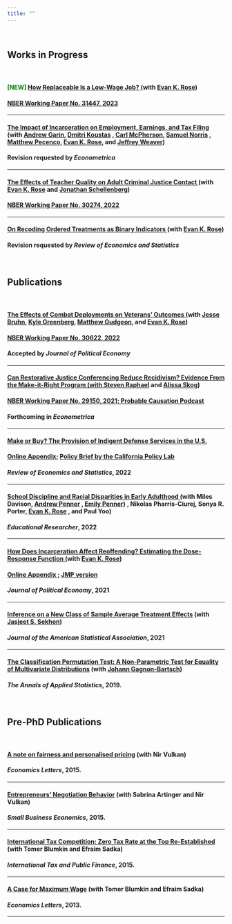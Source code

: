 ```yaml
---
title: ""
---
```


&nbsp;

<!-- # {.tabset .tabset-fade .tabset-pills}  -->

<!-- ## Recent -->

## **Works in Progress**
&nbsp;

#### <span style="color: green;">**[NEW]**</span> <a href="https://ekrose.github.io/files/lowwage_rs.pdf" target="_blank"> **How Replaceable Is a Low-Wage Job?** </a> (with <a href="https://ekrose.github.io/" target="_blank">Evan K. Rose</a>) 
#### <a href="https://www.nber.org/papers/w31447"> NBER Working Paper No. 31447, 2023 </a>
<!--  <a href="files/lowwage_rs.pdf" target="_blank"> **How Replaceable Is a Low-Wage Job?** </a> (with <a href="https://ekrose.github.io/" target="_blank">Evan K. Rose</a>) -->




---


<!--  <span style="color: green;">**[NEW]**</span> -->
#### <a href="https://bfi.uchicago.edu/wp-content/uploads/2023/08/BFI_WP_2023-108.pdf" target="_blank"> **The Impact of Incarceration on Employment, Earnings, and Tax Filing** </a> (with <a href="https://sites.google.com/view/andygarin/home" target="_blank">Andrew Garin</a>, <a href="http://www.dmitrikoustas.com/" target="_blank">Dmitri Koustas</a> , <a href="https://carlmcpherson.github.io/" target="_blank">Carl McPherson</a>, <a href="https://www.samuel-norris.com/" target="_blank">Samuel Norris</a> , <a href="https://www.matthewpecenco.com/" target="_blank">Matthew Pecenco</a>, <a href="https://ekrose.github.io/" target="_blank">Evan K. Rose</a>, and <a href="https://www.jeff-weaver.com/" target="_blank">Jeffrey Weaver</a>)
#### Revision requested by *Econometrica*  


---

<!-- <span style="color: green;">**[REVISED]**</span> -->
####    <a href="https://ekrose.github.io/files/rss_teachers_cjc.pdf" target="_blank"> **The Effects of Teacher Quality on Adult Criminal Justice Contact** </a>  (with  <a href="https://ekrose.github.io/" target="_blank">Evan K. Rose</a> and <a href="https://sites.google.com/view/jonathanschellenberg/" target="_blank">Jonathan Schellenberg</a>) 
#### <a href="https://www.nber.org/papers/w30274"> NBER Working Paper No. 30274, 2022 </a>


---




#### <a href="http://arxiv.org/abs/2111.12258" target="_blank"> **On Recoding Ordered Treatments as Binary Indicators** </a>  (with  <a href="https://ekrose.github.io/" target="_blank">Evan K. Rose</a>)
#### Revision requested by *Review of Economics and Statistics*  


&nbsp;

## **Publications**
&nbsp;

#### <a href="files/deployments.pdf" target="_blank"> **The Effects of Combat Deployments on Veterans’ Outcomes** </a>  (with <a href="https://www.jessebruhn.com/" target="_blank">Jesse Bruhn</a>, <a href="https://sites.google.com/view/kyle-greenberg/home?authuser=0" target="_blank">Kyle Greenberg</a>, <a href="https://sites.google.com/site/matthewgudgeon/" target="_blank">Matthew Gudgeon</a>, and  <a href="https://ekrose.github.io/" target="_blank">Evan K. Rose</a>)
#### <a href="https://www.nber.org/papers/w30622?utm_campaign=ntwh&utm_medium=email&utm_source=ntwg30"> NBER Working Paper No. 30622, 2022 </a>
#### Accepted by *Journal of Political Economy*  

---


#### <a href="files/MIR.pdf" target="_blank"> **Can Restorative Justice Conferencing Reduce Recidivism? Evidence From the Make-it-Right Program** (with  <a href="https://gspp.berkeley.edu/faculty-and-impact/faculty/steven-raphael" target="_blank">Steven Raphael</a> and <a href="https://www.capolicylab.org/staff/alissa-skog/" target="_blank">Alissa Skog</a>) 
#### <a href="https://www.nber.org/papers/w29150?utm_campaign=ntwh&utm_medium=email&utm_source=ntwg30" target="_blank"> NBER Working Paper No. 29150, 2021; </a> <a href="https://www.probablecausation.com/podcasts/episode-62-yotam-shem-tov" target="_blank"> Probable Causation Podcast </a>
#### Forthcoming in *Econometrica*  


---


#### <a href="files/Shemtov_indigent_RESTAT.pdf" target="_blank">**Make or Buy? The Provision of Indigent Defense Services in the U.S.** </a> 
#### <a href="files/rest_a_00976-supp.pdf" target="_blank">Online Appendix</a>;    <a href="https://www.capolicylab.org/comparing-criminal-defense-brief/"target="_blank">Policy Brief by the California Policy Lab</a> 
#### *Review of Economics and Statistics*, 2022  

--- 

#### <a href="https://www.census.gov/library/working-papers/2021/adrm/CES-WP-21-14.html" target="_blank"> **School Discipline and Racial Disparities in Early Adulthood** </a> (with Miles Davison, <a href="http://www.socsci.uci.edu/~penner/" target="_blank">Andrew Penner</a> , <a href="https://emilykpenner.com/" target="_blank">Emily Penner</a>) , Nikolas Pharris-Ciurej, Sonya R. Porter, <a href="https://ekrose.github.io/" target="_blank">Evan K. Rose</a> , and Paul Yoo) 
#### *Educational Researcher*, 2022   

---

#### <a href="files/Rose_Shemtov_2021_Manuscript.pdf" target="_blank"> **How Does Incarceration Affect Reoffending? Estimating the Dose-Response Function**  </a>  (with <a href="https://ekrose.github.io/" target="_blank">Evan K. Rose</a>) 
#### <a href="files/Rose_Shemtov_2021_OnlineAppendix.pdf" target="_blank"> Online Appendix  </a>;   <a href="files/YotamShemTov_JMP.pdf" target="_blank"> JMP version  </a>  
#### *Journal of Political Economy*, 2021   



---


#### <a href="files/Sekhon_ShemTov_2020_JASA.pdf" target="_blank">**Inference on a New Class of Sample Average Treatment Effects**</a> (with <a href="http://sekhon.berkeley.edu/" target="_blank">Jasjeet S. Sekhon</a>) 
#### *Journal of the American Statistical Association*, 2021

---

####  <a href="files/GagnonBartsch_and_ShemTov_2019_AOAS.pdf" target="_blank"> **The Classification Permutation Test: A Non-Parametric Test for Equality of Multivariate Distributions**</a> (with <a href="http://dept.stat.lsa.umich.edu/~johanngb/" target="_blank">Johann Gagnon-Bartsch</a>) 
#### *The Annals of Applied Statistics*, 2019.



&nbsp;

## **Pre-PhD Publications**
&nbsp;


#### <a href="http://www.sciencedirect.com/science/article/pii/S0165176515003705" target="_blank">**A note on fairness and personalised pricing**</a> (with Nir Vulkan) 
#### *Economics Letters*, 2015.

---

#### <a href="https://link.springer.com/article/10.1007/s11187-014-9619-8" target="_blank">**Entrepreneurs' Negotiation Behavior**</a> (with Sabrina Artinger and Nir Vulkan) 
#### *Small Business Economics*, 2015.

---

#### <a href="https://link.springer.com/article/10.1007/s10797-014-9335-y" target="_blank">**International Tax Competition: Zero Tax Rate at the Top Re-Established**</a> (with Tomer Blumkin and Efraim Sadka) 
#### *International Tax and Public Finance*, 2015.     

---

#### <a href="http://www.sciencedirect.com/science/article/pii/S0165176513002413" target="_blank">**A Case for Maximum Wage**</a> (with Tomer Blumkin and Efraim Sadka) 
#### *Economics Letters*, 2013.

---

 <!-- <a href="trilnick2014whatdrives.pdf" target="_blank">draft-<i class="fa fa-file-pdf-o" aria-hidden="true"></i></a> -->





